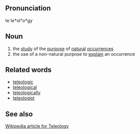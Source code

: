 ==Pronunciation==
te`le*ol"o*gy

==Noun==
# the [[study]] of the [[purpose]] of [[natural]] [[occurrence]]s
# the use of a non-natural purpose to [[explain]] an occurrence

==Related words==
* [[teleologic]]
* [[teleological]]
* [[teleologically]]
* [[teleologist]]

==See also==
[http://en2.wikipedia.org/wiki/Teleology Wikipedia article for Teleology]